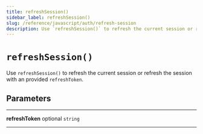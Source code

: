 ```yaml
---
title: refreshSession()
sidebar_label: refreshSession()
slug: /reference/javascript/auth/refresh-session
description: Use `refreshSession()` to refresh the current session or refresh the session with an provided `refreshToken`.
---
```


# `refreshSession()`

Use `refreshSession()` to refresh the current session or refresh the
session with an provided `refreshToken`.

## Parameters

---

**<span className="parameter-name">refreshToken</span>** <span className="optional-status">optional</span> `string`

---
